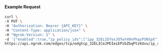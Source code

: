 #### Example Request

```bash
curl \
-X PUT \
-H "Authorization: Bearer {API_KEY}" \
-H "Content-Type: application/json" \
-H "Ngrok-Version: 2" \
-d '{"enabled":true,"ip_policy_ids":["ipp_32ELIDfexJOTwY49nPhqsPSRSpX"]}' \
https://api.ngrok.com/edges/tcp/edgtcp_32ELICeJPEIeiEPzbZbqPtzkUvu/ip_restriction
```
